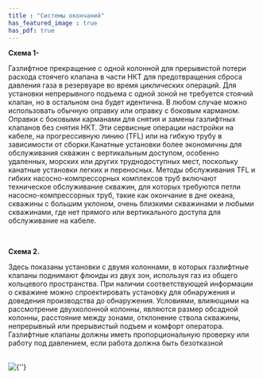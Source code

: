 ```yaml
---
title : "Системы окончаний"
has_featured_image : true
has_pdf: true
---
```


**Схема 1-**

Газлифтное прекращение с одной колонной для прерывистой потери расхода стоячего клапана в части НКТ для предотвращения сброса давления газа в резервуаре во время циклических операций. Для установки непрерывного подъема с одной зоной не требуется стоячий клапан, но в остальном она будет идентична. В любом случае можно использовать обычную оправку или оправку с боковым карманом. Оправки с боковыми карманами для снятия и замены газлифтных клапанов без снятия НКТ. Эти сервисные операции настройки на кабеле, на прогрессивную линию (TFL) или на гибкую трубу в зависимости от сборки.Канатные установки более экономичны для обслуживания скважин с вертикальным доступом, особенно удаленных, морских или других труднодоступных мест, поскольку канатные установки легких и переносных. Методы обслуживания TFL и гибких насосно-компрессорных комплексов труб включают техническое обслуживание скважин, для которых требуются петли насосно-компрессорных труб, такие как окончание в дне океана, скважины с большим уклоном, очень близкими скважинами и любыми скважинами, где нет прямого или вертикального доступа для обслуживание на кабеле.

<br />

**Схема 2.**

Здесь показаны установки с двумя колоннами, в которых газлифтные клапаны поднимают флюиды из двух зон, используя газ из общего кольцевого пространства. При наличии соответствующей информации о скважине можно спроектировать установку для обнаружения и доведения производства до обнаружения. Условиями, влияющими на рассмотрение двухколонной колонны, являются размер обсадной колонны, расстояние между зонами, отклонение ствола скважины, непрерывный или прерывистый подъем и комфорт оператора. Газлифтные клапаны должны иметь пропорциональную проверку или работу под давлением, если работа должна быть безотказной

<br />
<Image src={image} alt={''} />